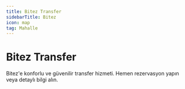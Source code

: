 ```yaml
---
title: Bitez Transfer
sidebarTitle: Bitez
icon: map
tag: Mahalle
---
```


# Bitez Transfer

Bitez'e konforlu ve güvenilir transfer hizmeti. Hemen rezervasyon yapın veya detaylı bilgi alın.
